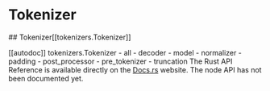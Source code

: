 # Tokenizer

<tokenizerslangcontent>
<python>
## Tokenizer[[tokenizers.Tokenizer]]

[[autodoc]] tokenizers.Tokenizer
    - all
    - decoder
    - model
    - normalizer
    - padding
    - post_processor
    - pre_tokenizer
    - truncation
</python>
<rust>
The Rust API Reference is available directly on the [Docs.rs](https://docs.rs/tokenizers/latest/tokenizers/) website.
</rust>
<node>
The node API has not been documented yet.
</node>
</tokenizerslangcontent>